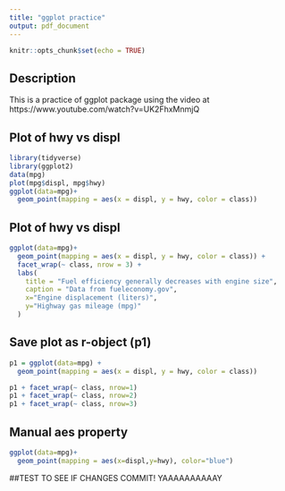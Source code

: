```yaml
---
title: "ggplot practice"
output: pdf_document
---
```


```r
knitr::opts_chunk$set(echo = TRUE)
```

## Description

This is a practice of ggplot package using the video at https://www.youtube.com/watch?v=UK2FhxMnmjQ

##  Plot of hwy vs displ
```r
library(tidyverse)
library(ggplot2)
data(mpg)
plot(mpg$displ, mpg$hwy)
ggplot(data=mpg)+
  geom_point(mapping = aes(x = displ, y = hwy, color = class))
```

## Plot of hwy vs displ

```r
ggplot(data=mpg)+
  geom_point(mapping = aes(x = displ, y = hwy, color = class)) +
  facet_wrap(~ class, nrow = 3) +
  labs(
    title = "Fuel efficiency generally decreases with engine size",
    caption = "Data from fueleconomy.gov",
    x="Engine displacement (liters)",
    y="Highway gas mileage (mpg)"
  )
```

## Save plot as r-object (p1)

```r
p1 = ggplot(data=mpg) + 
  geom_point(mapping = aes(x = displ, y = hwy, color = class))

p1 + facet_wrap(~ class, nrow=1)
p1 + facet_wrap(~ class, nrow=2)
p1 + facet_wrap(~ class, nrow=3)
```

## Manual aes property
```r
ggplot(data=mpg)+
  geom_point(mapping = aes(x=displ,y=hwy), color="blue")
```

##TEST TO SEE IF CHANGES COMMIT!
YAAAAAAAAAAY

